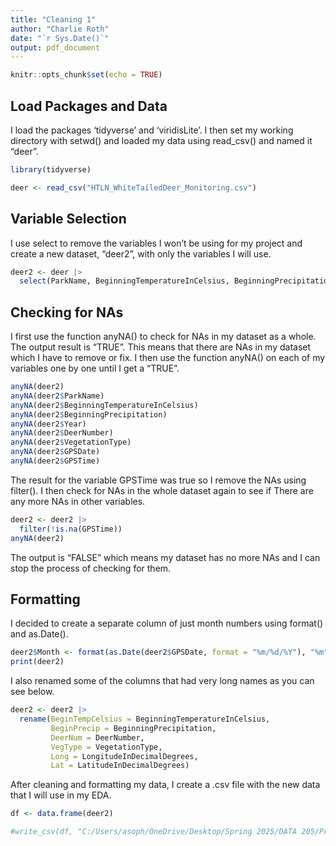 ---
title: "Cleaning 1"
author: "Charlie Roth"
date: "`r Sys.Date()`"
output: pdf_document
---

```{r setup, include=FALSE}
knitr::opts_chunk$set(echo = TRUE)
```

## Load Packages and Data

I load the packages 'tidyverse' and 'viridisLite'. I then set my working directory with setwd() and loaded my data using read_csv() and named it "deer".

```{r}
library(tidyverse)

deer <- read_csv("HTLN_WhiteTailedDeer_Monitoring.csv")
```

## Variable Selection

I use select to remove the variables I won't be using for my project and create a new dataset, "deer2", with only the variables I will use.

```{r}
deer2 <- deer |>
  select(ParkName, BeginningTemperatureInCelsius, BeginningPrecipitation, Year, DeerNumber, VegetationType, GPSDate, GPSTime, LongitudeInDecimalDegrees, LatitudeInDecimalDegrees)
```

## Checking for NAs

I first use the function anyNA() to check for NAs in my dataset as a whole. The output result is "TRUE". This means that there are NAs in my dataset which I have to remove or fix. I then use the function anyNA() on each of my variables one by one until I get a "TRUE".

```{r}
anyNA(deer2)
anyNA(deer2$ParkName)
anyNA(deer2$BeginningTemperatureInCelsius)
anyNA(deer2$BeginningPrecipitation)
anyNA(deer2$Year)
anyNA(deer2$DeerNumber)
anyNA(deer2$VegetationType)
anyNA(deer2$GPSDate)
anyNA(deer2$GPSTime)
```

The result for the variable GPSTime was true so I remove the NAs using filter(). I then check for NAs in the whole dataset again to see if There are any more NAs in other variables.

```{r}
deer2 <- deer2 |>
  filter(!is.na(GPSTime))
anyNA(deer2)
```

The output is "FALSE" which means my dataset has no more NAs and I can stop the process of checking for them.

## Formatting

I decided to create a separate column of just month numbers using format() and as.Date().

```{r}
deer2$Month <- format(as.Date(deer2$GPSDate, format = "%m/%d/%Y"), "%m")
print(deer2)
```

I also renamed some of the columns that had very long names as you can see below.

```{r}
deer2 <- deer2 |>
  rename(BeginTempCelsius = BeginningTemperatureInCelsius,
         BeginPrecip = BeginningPrecipitation,
         DeerNum = DeerNumber,
         VegType = VegetationType,
         Long = LongitudeInDecimalDegrees,
         Lat = LatitudeInDecimalDegrees)
```

After cleaning and formatting my data, I create a .csv file with the new data that I will use in my EDA.

```{r}
df <- data.frame(deer2)

#write_csv(df, "C:/Users/asoph/OneDrive/Desktop/Spring 2025/DATA 205/Project/Cleaning/Cleaning 1/clean_deer.csv")
```
